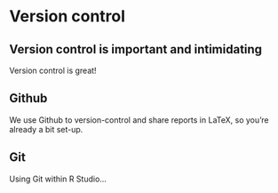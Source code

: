 # Version control {#version-control}

## Version control is important and intimidating

Version control is great!

## Github

We use Github to version-control and share reports in LaTeX, so you're already a bit set-up. 

## Git

Using Git within R Studio...
